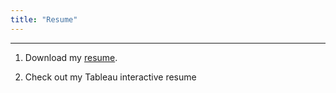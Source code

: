 ```yaml
---
title: "Resume"
---
```


***
1. <p>Download my <a href="files/Resume_Yannan.pdf">resume</a>.<p>

2.  Check out my Tableau interactive resume